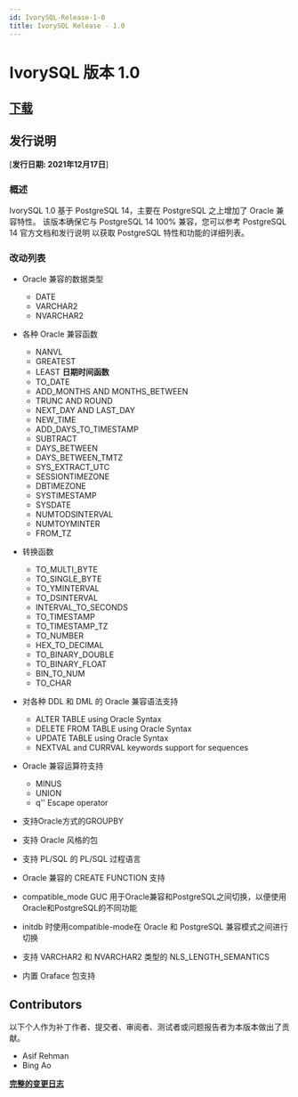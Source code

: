 ```yaml
---
id: IvorySQL-Release-1-0
title: IvorySQL Release - 1.0
---
```


# IvorySQL 版本 1.0

## [**下载**](https://github.com/IvorySQL/IvorySQL/releases/tag/Ivory_REL_1_0)


## 发行说明
[**发行日期: 2021年12月17日**]
### 概述
IvorySQL 1.0 基于 PostgreSQL 14，主要在 PostgreSQL 之上增加了 Oracle 兼容特性。
该版本确保它与 PostgreSQL 14 100% 兼容，您可以参考 PostgreSQL 14 官方文档和发行说明
以获取 PostgreSQL 特性和功能的详细列表。

### 改动列表
- Oracle 兼容的数据类型
    - DATE 
    - VARCHAR2 
    - NVARCHAR2 
- 各种 Oracle 兼容函数
    - NANVL 
    - GREATEST 
    - LEAST 
**日期时间函数**
    - TO_DATE 
    - ADD_MONTHS AND MONTHS_BETWEEN 
    - TRUNC AND ROUND 
    - NEXT_DAY AND LAST_DAY 
    - NEW_TIME 
    - ADD_DAYS_TO_TIMESTAMP 
    - SUBTRACT 
    - DAYS_BETWEEN 
    - DAYS_BETWEEN_TMTZ 
    - SYS_EXTRACT_UTC 
    - SESSIONTIMEZONE 
    - DBTIMEZONE 
    - SYSTIMESTAMP 
    - SYSDATE 
    - NUMTODSINTERVAL 
    - NUMTOYMINTER 
    - FROM_TZ 
- 转换函数
    - TO_MULTI_BYTE 
    - TO_SINGLE_BYTE
    - TO_YMINTERVAL
    - TO_DSINTERVAL
    - INTERVAL_TO_SECONDS
    - TO_TIMESTAMP
    - TO_TIMESTAMP_TZ
    - TO_NUMBER
    - HEX_TO_DECIMAL
    - TO_BINARY_DOUBLE
    - TO_BINARY_FLOAT
    - BIN_TO_NUM
    - TO_CHAR

- 对各种 DDL 和 DML 的 Oracle 兼容语法支持
    - ALTER TABLE using Oracle Syntax 
    - DELETE FROM TABLE using Oracle Syntax 
    - UPDATE TABLE using Oracle Syntax 
    - NEXTVAL and CURRVAL keywords support for sequences 

- Oracle 兼容运算符支持
    - MINUS 
    - UNION 
    - q'' Escape operator 

- 支持Oracle方式的GROUPBY

- 支持 Oracle 风格的包

- 支持 PL/SQL 的 PL/SQL 过程语言

- Oracle 兼容的 CREATE FUNCTION 支持

- compatible_mode GUC 用于Oracle兼容和PostgreSQL之间切换，以便使用Oracle和PostgreSQL的不同功能
 
- initdb 时使用compatible-mode在 Oracle 和 PostgreSQL 兼容模式之间进行切换

- 支持 VARCHAR2 和 NVARCHAR2 类型的 NLS_LENGTH_SEMANTICS

- 内置 Oraface 包支持

## Contributors
以下个人作为补丁作者、提交者、审阅者、测试者或问题报告者为本版本做出了贡献。

- Asif Rehman
- Bing Ao

**[完整的变更日志](https://github.com/IvorySQL/IvorySQL/commits/Ivory_REL_1_0)**
